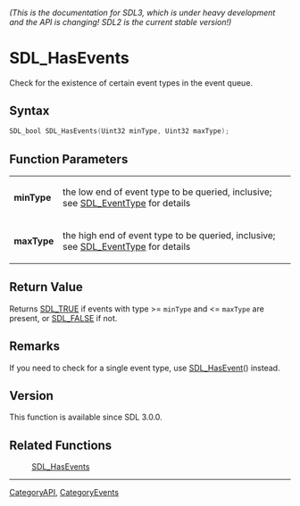 ====== (This is the documentation for SDL3, which is under heavy development and the API is changing! SDL2 is the current stable version!) ======
= SDL_HasEvents =

Check for the existence of certain event types in the event queue.

== Syntax ==

<syntaxhighlight lang='c'>
SDL_bool SDL_HasEvents(Uint32 minType, Uint32 maxType);
</syntaxhighlight>

== Function Parameters ==

{|
|'''minType'''
|the low end of event type to be queried, inclusive; see [[SDL_EventType]] for details
|-
|'''maxType'''
|the high end of event type to be queried, inclusive; see [[SDL_EventType]] for details
|}

== Return Value ==

Returns [[SDL_TRUE]] if events with type >= <code>minType</code> and <=
<code>maxType</code> are present, or [[SDL_FALSE]] if not.

== Remarks ==

If you need to check for a single event type, use [[SDL_HasEvent]]()
instead.

== Version ==

This function is available since SDL 3.0.0.

== Related Functions ==

:[[SDL_HasEvents]]

----
[[CategoryAPI]], [[CategoryEvents]]


